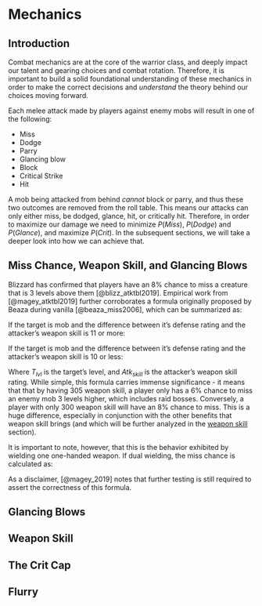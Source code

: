 # Mechanics{#mechanics}

## Introduction{#mechanics_intro}

Combat mechanics are at the core of the warrior class, and deeply impact our talent and gearing choices and combat rotation. Therefore, it is important to build a solid foundational understanding of these mechanics in order to make the correct decisions and *understand* the theory behind our choices moving forward.

Each melee attack made by players against enemy mobs will result in one of the following:

* Miss
* Dodge
* Parry
* Glancing blow
* Block
* Critical Strike
* Hit

A mob being attacked from behind *cannot* block or parry, and thus these two outcomes are removed from the roll table. This means our attacks can only either miss, be dodged, glance, hit, or critically hit. Therefore, in order to maximize our damage we need to minimize $P(Miss)$, $P(Dodge)$ and $P(Glance)$, and maximize $P(Crit)$. In the subsequent sections, we will take a deeper look into how we can achieve that.


## Miss Chance, Weapon Skill, and Glancing Blows


Blizzard has confirmed that players have an 8% chance to miss a creature that is 3 levels above them [@blizz_atktbl2019]. Empirical work from [@magey_atktbl2019] further corroborates a formula originally proposed by Beaza during vanilla [@beaza_miss2006], which can be summarized as:

If the target is mob and the difference between it's defense rating and the attacker's weapon skill is 11 or more:

\begin{equation}

P\left(Miss\right)\ =\ 0.05\ +\ \left(\left(T_{lvl}\times5\right)-Atk_{skill}\right)\times0.2
(\#eq:misschance1)
\end{equation}


If the target is mob and the difference between it's defense rating and the attacker's weapon skill is 10 or less:

\begin{equation}
P\left(Miss\right)\ =\ 0.05\ +\ \left(\left(T_{lvl}\times5\right)-Atk_{skill}\right)\times0.1
(\#eq:misschance2)
\end{equation}

Where $T_{lvl}$ is the target's level, and $Atk_{skill}$ is the attacker's weapon skill rating. While simple, this formula carries immense significance - it means that that by having 305 weapon skill, a player only has a 6% chance to miss an enemy mob 3 levels higher, which includes raid bosses. Conversely, a player with only 300 weapon skill will have an 8% chance to miss. This is a huge difference, especially in conjunction with the other benefits that weapon skill brings (and which will be further analyzed in the  [weapon skill](#weapon_skill) section).

It is important to note, however, that this is the behavior exhibited by wielding one one-handed weapon. If dual wielding, the miss chance is calculated as:

\begin{equation}
P\left(DW_{miss}\right)\ =\ \left(P\left(Miss\right)\ \times\ 0.8\right)\ +\ 20\%
(\#eq:dwmisschance)
\end{equation}

As a disclaimer, [@magey_2019] notes that further testing is still required to assert the correctness of this formula.


## Glancing Blows{#glancing_blows}

## Weapon Skill{#weapon_skill}

## The Crit Cap{#crit_cap}

## Flurry{#flurry}